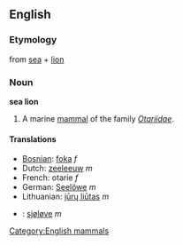 {{wikipedia2|Sea Lion}} <!-- Avoids redirect -->
==English==
[[Category:English mammals]]

===Etymology===
from [[sea]] + [[lion]]

===Noun===
'''sea lion'''

# A marine [[mammal]] of the family ''[[Otariidae]]''.

====Translations====
*[[Bosnian]]: [[foka]] ''f''
*Dutch: [[zeeleeuw]] ''m''
*French: otarie ''f''
*German: [[Seelöwe]] ''m''
*Lithuanian: [[jūrų liūtas]] ''m''
*{{no}}: [[sjøløve]] ''m''